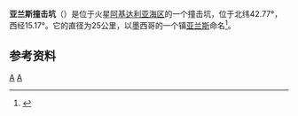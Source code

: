 {{Infobox crater 
| title       = 亚兰斯撞击坑
| image       = Arandas Crater.JPG
| image_size  = 200px
| caption     = [[高分辨率成像科学设备|高分辨率成像科学设备]]拍摄的亚兰斯撞击坑。点击图片可以看到大图
| coordinate_title = [[火星地理#經緯坐標|坐標]]
| globe       = 火星
| coordinates = {{coord|42.77|N|15.17|W|globe:mars_type:landmark|display=inline,title}}
| diameter    = {{convert|24.76|km}}
| eponym      = 墨西哥的一个镇
}}
'''亚兰斯撞击坑'''（{{lang-en|Arandas}}）是位于火星[[阿基达利亚海区|阿基达利亚海区]]的一个撞击坑，位于北纬42.77°，西经15.17°。它的直径为25公里，以墨西哥的一个镇[[亚兰斯|亚兰斯]]命名<ref>{{Cite web |url=http://planetarynames.wr.usgs.gov/ |title=存档副本 |accessdate=2012-01-26 |archive-date=2019-12-13 |archive-url=https://web.archive.org/web/20191213141228/https://planetarynames.wr.usgs.gov/ |dead-url=no }}</ref>。

== 参考资料 ==
{{reflist}}

{{Mars-stub}}
{{crater-stub}}
{{火星地理}}

[[Category:火星撞击坑|A]]
[[Category:阿西达里亚海|A]]